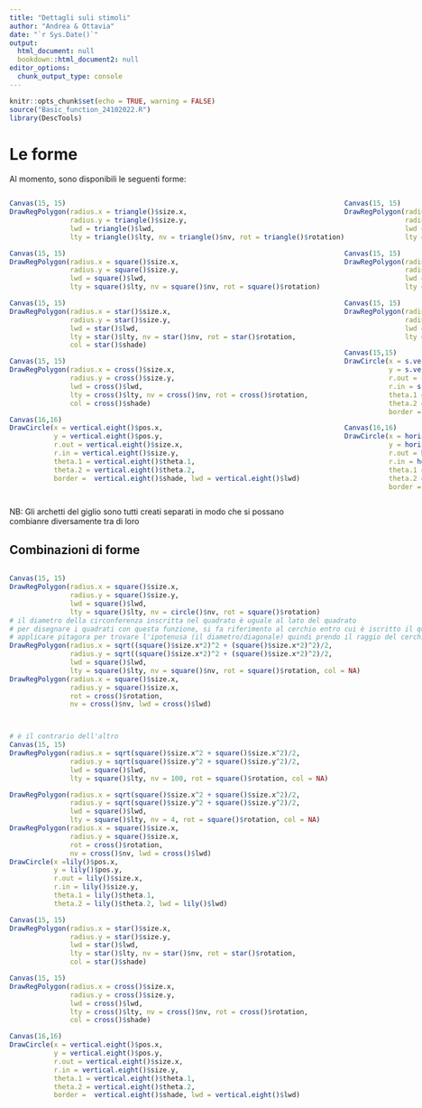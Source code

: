 ```yaml
---
title: "Dettagli suli stimoli"
author: "Andrea & Ottavia"
date: "`r Sys.Date()`"
output:
  html_document: null
  bookdown::html_document2: null
editor_options:
  chunk_output_type: console
---
```


```r
knitr::opts_chunk$set(echo = TRUE, warning = FALSE)
source("Basic_function_24102022.R")
library(DescTools)
```

# Le forme


Al momento, sono disponibili le seguenti forme: 



::::{style="display: flex;"}

:::{}


```r
Canvas(15, 15)
DrawRegPolygon(radius.x = triangle()$size.x, 
               radius.y = triangle()$size.y, 
               lwd = triangle()$lwd, 
               lty = triangle()$lty, nv = triangle()$nv, rot = triangle()$rotation)


```


```r
Canvas(15, 15)
DrawRegPolygon(radius.x = square()$size.x, 
               radius.y = square()$size.y, 
               lwd = square()$lwd, 
               lty = square()$lty, nv = square()$nv, rot = square()$rotation)


```

```r
Canvas(15, 15)
DrawRegPolygon(radius.x = star()$size.x, 
               radius.y = star()$size.y, 
               lwd = star()$lwd, 
               lty = star()$lty, nv = star()$nv, rot = star()$rotation, 
               col = star()$shade)

```

```r
Canvas(15, 15)
DrawRegPolygon(radius.x = cross()$size.x, 
               radius.y = cross()$size.y, 
               lwd = cross()$lwd, 
               lty = cross()$lty, nv = cross()$nv, rot = cross()$rotation, 
               col = cross()$shade)

```


```r
Canvas(16,16)
DrawCircle(x = vertical.eight()$pos.x, 
           y = vertical.eight()$pos.y, 
           r.out = vertical.eight()$size.x, 
           r.in = vertical.eight()$size.y, 
           theta.1 = vertical.eight()$theta.1, 
           theta.2 = vertical.eight()$theta.2, 
           border =  vertical.eight()$shade, lwd = vertical.eight()$lwd)
```

:::

:::{}

```r
Canvas(15, 15)
DrawRegPolygon(radius.x = circle()$size.x, 
               radius.y = circle()$size.y, 
               lwd = circle()$lwd, 
               lty = circle()$lty, nv = circle()$nv, rot = circle()$rotation)


```


```r
Canvas(15, 15)
DrawRegPolygon(radius.x = pentagon()$size.x, 
               radius.y = pentagon()$size.y, 
               lwd = pentagon()$lwd, 
               lty = pentagon()$lty, nv = pentagon()$nv, rot = pentagon()$rotation)


```


```r
Canvas(15, 15)
DrawRegPolygon(radius.x = hline()$size.x, 
               radius.y = hline()$size.y, 
               lwd = hline()$lwd, 
               lty = hline()$lty, nv = hline()$nv, rot = hline()$rotation)
```


```r
Canvas(15,15)
DrawCircle(x = s.vertical.inv()$pos.x, 
           y = s.vertical.inv()$pos.y, 
           r.out = s.vertical.inv()$size.x, 
           r.in = s.vertical.inv()$size.y, 
           theta.1 = s.vertical.inv()$theta.1, 
           theta.2 = s.vertical.inv()$theta.2, 
           border =  s.vertical.inv()$shade, lwd = s.vertical.inv()$lwd)
```



```r
Canvas(16,16)
DrawCircle(x = horizontal.eight()$pos.x, 
           y = horizontal.eight()$pos.y, 
           r.out = horizontal.eight()$size.x, 
           r.in = horizontal.eight()$size.y, 
           theta.1 = horizontal.eight()$theta.1, 
           theta.2 = horizontal.eight()$theta.2, 
           border =  horizontal.eight()$shade, lwd = horizontal.eight()$lwd)
```


:::


:::{}

```r
Canvas(15, 15)
DrawRegPolygon(radius.x = ellipse()$size.x, 
               radius.y = ellipse()$size.y, 
               lwd = ellipse()$lwd, 
               lty = ellipse()$lty, nv = ellipse()$nv, rot = ellipse()$rotation)


```

```r
Canvas(15, 15)
DrawRegPolygon(radius.x = hexagon()$size.x, 
               radius.y = hexagon()$size.y, 
               lwd = hexagon()$lwd, 
               lty = hexagon()$lty, nv = hexagon()$nv, rot = hexagon()$rotation)


```

```r
Canvas(15, 15)
DrawRegPolygon(radius.x = vline()$size.x, 
               radius.y = vline()$size.y, 
               lwd = vline()$lwd, 
               lty = vline()$lty, nv = vline()$nv, rot = vline()$rotation)
```




```r
Canvas(15,15)
DrawCircle(x = s.vertical()$pos.x, 
           y = s.vertical()$pos.y, 
           r.out = s.vertical()$size.x, 
           r.in = s.vertical()$size.y, 
           theta.1 = s.vertical()$theta.1, 
           theta.2 = s.vertical()$theta.2, 
           border =  s.vertical()$shade, lwd = s.vertical()$lwd)
```



```r
Canvas(16,16)
DrawCircle(x = lily()$pos.x, 
           y = lily()$pos.y, 
           r.out = lily()$size.x, 
           r.in = lily()$size.y, 
           theta.1 = lily()$theta.1, 
           theta.2 = lily()$theta.2, 
           border =  lily()$shade, lwd = lily()$lwd)
```


:::


::::

NB: Gli archetti del giglio sono tutti creati separati in modo che si possano combianre diversamente tra di loro 

## Combinazioni di forme

::::{style="display: flex;"}

:::{}




```r
Canvas(15, 15)
DrawRegPolygon(radius.x = square()$size.x, 
               radius.y = square()$size.y, 
               lwd = square()$lwd, 
               lty = square()$lty, nv = circle()$nv, rot = square()$rotation)
# il diametro della circonferenza inscritta nel quadrato è uguale al lato del quadrato
# per disegnare i quadrati con questa funzione, si fa riferimento al cerchio entro cui è iscritto il quadrato. il diametro del cerchio entro cui è inscritto il quadrato è uguale alla diagonale del quadrato. Per trovare questa diagonale e di conseguenza il raggio della circonferenza entro cui è inscritto il quadrato devo
# applicare pitagora per trovare l'ipotenusa (il diametro/diagonale) quindi prendo il raggio del cerchio inscritto nella cinconferenza, lo moltiplico per due e applico pitagora. Il risultato va diviso per due in modo da trovare il raggio dello stramaleddeto quadrato
DrawRegPolygon(radius.x = sqrt((square()$size.x*2)^2 + (square()$size.x*2)^2)/2, 
               radius.y = sqrt((square()$size.x*2)^2 + (square()$size.x*2)^2)/2, 
               lwd = square()$lwd, 
               lty = square()$lty, nv = square()$nv, rot = square()$rotation, col = NA)
DrawRegPolygon(radius.x = square()$size.x, 
               radius.y = square()$size.x, 
               rot = cross()$rotation,
               nv = cross()$nv, lwd = cross()$lwd)




```


```r
# è il contrario dell'altro
Canvas(15, 15)
DrawRegPolygon(radius.x = sqrt(square()$size.x^2 + square()$size.x^2)/2, 
               radius.y = sqrt(square()$size.y^2 + square()$size.y^2)/2, 
               lwd = square()$lwd, 
               lty = square()$lty, nv = 100, rot = square()$rotation, col = NA)

DrawRegPolygon(radius.x = sqrt(square()$size.x^2 + square()$size.x^2)/2, 
               radius.y = sqrt(square()$size.y^2 + square()$size.y^2)/2, 
               lwd = square()$lwd, 
               lty = square()$lty, nv = 4, rot = square()$rotation, col = NA)
DrawRegPolygon(radius.x = square()$size.x, 
               radius.y = square()$size.x, 
               rot = cross()$rotation,
               nv = cross()$nv, lwd = cross()$lwd)
DrawCircle(x =lily()$pos.x, 
           y = lily()$pos.y, 
           r.out = lily()$size.x, 
           r.in = lily()$size.y, 
           theta.1 = lily()$theta.1, 
           theta.2 = lily()$theta.2, lwd = lily()$lwd)

```



```r
Canvas(15, 15)
DrawRegPolygon(radius.x = star()$size.x, 
               radius.y = star()$size.y, 
               lwd = star()$lwd, 
               lty = star()$lty, nv = star()$nv, rot = star()$rotation, 
               col = star()$shade)

```

```r
Canvas(15, 15)
DrawRegPolygon(radius.x = cross()$size.x, 
               radius.y = cross()$size.y, 
               lwd = cross()$lwd, 
               lty = cross()$lty, nv = cross()$nv, rot = cross()$rotation, 
               col = cross()$shade)

```


```r
Canvas(16,16)
DrawCircle(x = vertical.eight()$pos.x, 
           y = vertical.eight()$pos.y, 
           r.out = vertical.eight()$size.x, 
           r.in = vertical.eight()$size.y, 
           theta.1 = vertical.eight()$theta.1, 
           theta.2 = vertical.eight()$theta.2, 
           border =  vertical.eight()$shade, lwd = vertical.eight()$lwd)
```

:::

:::{}

```r
Canvas(15, 15)
DrawRegPolygon(radius.x = circle()$size.x, 
               radius.y = circle()$size.y, 
               lwd = circle()$lwd, 
               lty = circle()$lty, nv = circle()$nv, rot = circle()$rotation)


```


```r
Canvas(15, 15)
DrawRegPolygon(radius.x = pentagon()$size.x, 
               radius.y = pentagon()$size.y, 
               lwd = pentagon()$lwd, 
               lty = pentagon()$lty, nv = pentagon()$nv, rot = pentagon()$rotation)


```


```r
Canvas(15, 15)
DrawRegPolygon(radius.x = hline()$size.x, 
               radius.y = hline()$size.y, 
               lwd = hline()$lwd, 
               lty = hline()$lty, nv = hline()$nv, rot = hline()$rotation)
```


```r
Canvas(15,15)
DrawCircle(x = s.vertical.inv()$pos.x, 
           y = s.vertical.inv()$pos.y, 
           r.out = s.vertical.inv()$size.x, 
           r.in = s.vertical.inv()$size.y, 
           theta.1 = s.vertical.inv()$theta.1, 
           theta.2 = s.vertical.inv()$theta.2, 
           border =  s.vertical.inv()$shade, lwd = s.vertical.inv()$lwd)
```



```r
Canvas(16,16)
DrawCircle(x = horizontal.eight()$pos.x, 
           y = horizontal.eight()$pos.y, 
           r.out = horizontal.eight()$size.x, 
           r.in = horizontal.eight()$size.y, 
           theta.1 = horizontal.eight()$theta.1, 
           theta.2 = horizontal.eight()$theta.2, 
           border =  horizontal.eight()$shade, lwd = horizontal.eight()$lwd)
```


:::


:::{}

```r
Canvas(15, 15)
DrawRegPolygon(radius.x = ellipse()$size.x, 
               radius.y = ellipse()$size.y, 
               lwd = ellipse()$lwd, 
               lty = ellipse()$lty, nv = ellipse()$nv, rot = ellipse()$rotation)


```

```r
Canvas(15, 15)
DrawRegPolygon(radius.x = hexagon()$size.x, 
               radius.y = hexagon()$size.y, 
               lwd = hexagon()$lwd, 
               lty = hexagon()$lty, nv = hexagon()$nv, rot = hexagon()$rotation)


```

```r
Canvas(15, 15)
DrawRegPolygon(radius.x = vline()$size.x, 
               radius.y = vline()$size.y, 
               lwd = vline()$lwd, 
               lty = vline()$lty, nv = vline()$nv, rot = vline()$rotation)
```




```r
Canvas(15,15)
DrawCircle(x = s.vertical()$pos.x, 
           y = s.vertical()$pos.y, 
           r.out = s.vertical()$size.x, 
           r.in = s.vertical()$size.y, 
           theta.1 = s.vertical()$theta.1, 
           theta.2 = s.vertical()$theta.2, 
           border =  s.vertical()$shade, lwd = s.vertical()$lwd)
```



```r
Canvas(16,16)
DrawCircle(x = lily()$pos.x, 
           y = lily()$pos.y, 
           r.out = lily()$size.x, 
           r.in = lily()$size.y, 
           theta.1 = lily()$theta.1, 
           theta.2 = lily()$theta.2, 
           border =  lily()$shade, lwd = lily()$lwd)
```


:::


::::

